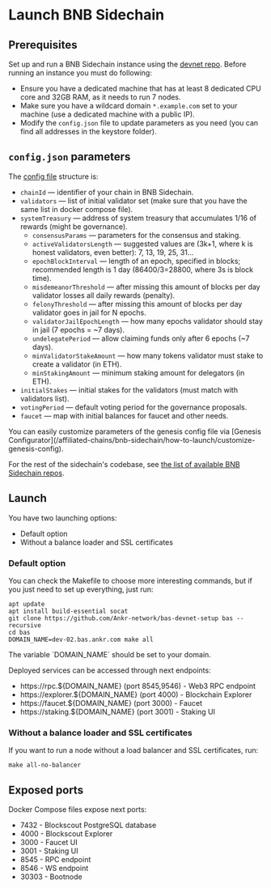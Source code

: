 
# Launch BNB Sidechain

## Prerequisites

Set up and run a BNB Sidechain instance using the [devnet repo](https://github.com/Ankr-network/bas-devnet-setup).
Before running an instance you must do following:
* Ensure you have a dedicated machine that has at least 8 dedicated CPU core and 32GB RAM, as it needs to run 7 nodes.
* Make sure you have a wildcard domain `*.example.com` set to your machine (use a dedicated machine with a public IP).
* Modify the `config.json` file to update parameters as you need (you can find all addresses in the keystore folder).

## `config.json` parameters

The [config file](https://github.com/Ankr-network/bas-devnet-setup/blob/devel/config.json) structure is:

* `chainId` — identifier of your chain in BNB Sidechain.
* `validators` — list of initial validator set (make sure that you have the same list in docker compose file).
* `systemTreasury` — address of system treasury that accumulates 1/16 of rewards (might be governance).
   * `consensusParams` — parameters for the consensus and staking.
   * `activeValidatorsLength` — suggested values are (3k+1, where k is honest validators, even better): 7, 13, 19, 25, 31...
   * `epochBlockInterval` — length of an epoch, specified in blocks; recommended length is 1 day (86400/3=28800, where 3s is block time).
   * `misdemeanorThreshold` — after missing this amount of blocks per day validator losses all daily rewards (penalty).
   * `felonyThreshold` — after missing this amount of blocks per day validator goes in jail for N epochs.
   * `validatorJailEpochLength` — how many epochs validator should stay in jail (7 epochs = ~7 days).
   * `undelegatePeriod` — allow claiming funds only after 6 epochs (~7 days).
   * `minValidatorStakeAmount` — how many tokens validator must stake to create a validator (in ETH).
   * `minStakingAmount` — minimum staking amount for delegators (in ETH).
* `initialStakes` — initial stakes for the validators (must match with validators list).
* `votingPeriod` — default voting period for the governance proposals.
* `faucet` — map with initial balances for faucet and other needs.


<Callout>
You can easily customize parameters of the genesis config file via [Genesis Configurator](/affiliated-chains/bnb-sidechain/how-to-launch/customize-genesis-config).

For the rest of the sidechain's codebase, see [the list of available BNB Sidechain repos](/affiliated-chains/bnb-sidechain/architecture/overview/#repositories).
</Callout>

## Launch 

You have two launching options:

* Default option
* Without a balance loader and SSL certificates

### Default option

You can check the Makefile to choose more interesting commands, but if you just need to set up everything, just run:
```
apt update
apt install build-essential socat
git clone https://github.com/Ankr-network/bas-devnet-setup bas --recursive
cd bas
DOMAIN_NAME=dev-02.bas.ankr.com make all
```

<Callout>
The variable `DOMAIN_NAME` should be set to your domain.
</Callout>

Deployed services can be accessed through next endpoints:
* https://rpc.${DOMAIN_NAME} (port 8545,9546) - Web3 RPC endpoint
* https://explorer.${DOMAIN_NAME} (port 4000) - Blockchain Explorer
* https://faucet.${DOMAIN_NAME} (port 3000) - Faucet
* https://staking.${DOMAIN_NAME} (port 3001) - Staking UI

### Without a balance loader and SSL certificates 

If you want to run a node without a load balancer and SSL certificates, run:
```
make all-no-balancer
```

## Exposed ports

Docker Compose files expose next ports:
* 7432 - Blockscout PostgreSQL database
* 4000 - Blockscout Explorer
* 3000 - Faucet UI
* 3001 - Staking UI
* 8545 - RPC endpoint
* 8546 - WS endpoint
* 30303 - Bootnode








